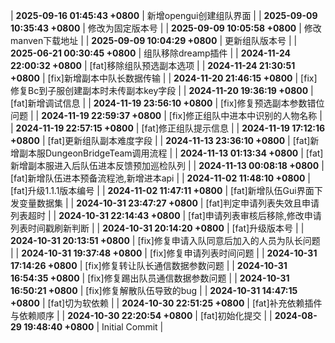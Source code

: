 | **2025-09-16 01:45:43 +0800** | 新增opengui创建组队界面 |
| **2025-09-09 10:35:43 +0800** | 修改为固定版本号 |
| **2025-09-09 10:05:58 +0800** | 修改manven下载地址 |
| **2025-09-09 10:04:29 +0800** | 更新组队版本号 |
| **2025-06-21 00:30:45 +0800** | 组队移除dreamp插件 |
| **2024-11-24 22:00:32 +0800** | [fat]移除组队预选副本选项 |
| **2024-11-24 21:30:51 +0800** | [fix]新增副本中队长数据传输 |
| **2024-11-20 21:46:15 +0800** | [fix]修复Bc到子服创建副本时未传副本key字段 |
| **2024-11-20 19:36:19 +0800** | [fat]新增调试信息 |
| **2024-11-19 23:56:10 +0800** | [fix]修复预选副本参数错位问题 |
| **2024-11-19 22:59:37 +0800** | [fix]修正组队中进本中识别的人物名称 |
| **2024-11-19 22:57:15 +0800** | [fat]修正组队提示信息 |
| **2024-11-19 17:12:16 +0800** | [fat]更新组队副本难度字段 |
| **2024-11-13 23:36:10 +0800** | [fat]新增副本服DungeonBridgeTeam调用流程 |
| **2024-11-13 01:13:34 +0800** | [fat]新增副本服进入后队伍进本反馈预加巡检队列 |
| **2024-11-13 00:08:18 +0800** | [fat]新增队伍进本预备流程池,新增进本api |
| **2024-11-02 11:48:10 +0800** | [fat]升级1.1.1版本编号 |
| **2024-11-02 11:47:11 +0800** | [fat]新增队伍Gui界面下发变量数据集 |
| **2024-10-31 23:47:27 +0800** | [fat]判定申请列表失效且申请列表超时 |
| **2024-10-31 22:14:43 +0800** | [fat]申请列表审核后移除,修改申请列表时间戳刷新判断 |
| **2024-10-31 20:14:20 +0800** | [fat]升级版本号 |
| **2024-10-31 20:13:51 +0800** | [fix]修复申请入队同意后加入的人员为队长问题 |
| **2024-10-31 19:37:48 +0800** | [fix]修复申请列表时间问题 |
| **2024-10-31 17:14:26 +0800** | [fix]修复转让队长通信数据参数问题 |
| **2024-10-31 16:54:35 +0800** | [fix]修复踢出队员通信数据参数问题 |
| **2024-10-31 16:50:21 +0800** | [fix]修复解散队伍导致的bug |
| **2024-10-31 14:47:15 +0800** | [fat]切为软依赖 |
| **2024-10-30 22:51:25 +0800** | [fat]补充依赖插件与依赖顺序 |
| **2024-10-30 22:20:54 +0800** | [fat]初始化提交 |
| **2024-08-29 19:48:40 +0800** | Initial Commit |